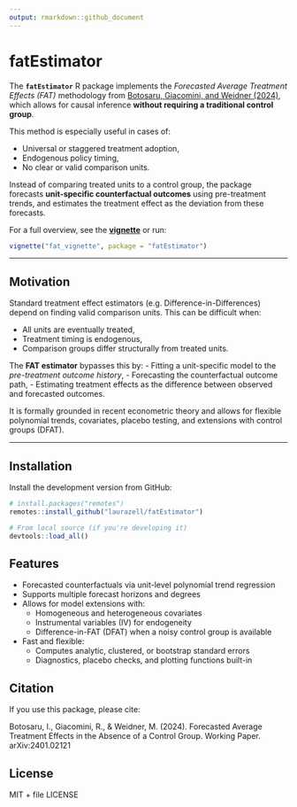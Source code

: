```yaml
---
output: rmarkdown::github_document
---
```


# fatEstimator

The **`fatEstimator`** R package implements the *Forecasted Average Treatment Effects (FAT)* methodology from [Botosaru, Giacomini, and Weidner (2024)](https://arxiv.org/abs/2401.02121), which allows for causal inference **without requiring a traditional control group**.

This method is especially useful in cases of:

- Universal or staggered treatment adoption,
- Endogenous policy timing,
- No clear or valid comparison units.

Instead of comparing treated units to a control group, the package forecasts **unit-specific counterfactual outcomes** using pre-treatment trends, and estimates the treatment effect as the deviation from these forecasts.

For a full overview, see the [**vignette**](./vignettes/fat_vignette.html) or run:

```r
vignette("fat_vignette", package = "fatEstimator")
```

---

## Motivation

Standard treatment effect estimators (e.g. Difference-in-Differences) depend on finding valid comparison units. This can be difficult when:

- All units are eventually treated,
- Treatment timing is endogenous,
- Comparison groups differ structurally from treated units.

The **FAT estimator** bypasses this by:
- Fitting a unit-specific model to the *pre-treatment outcome history*,
- Forecasting the counterfactual outcome path,
- Estimating treatment effects as the difference between observed and forecasted outcomes.

It is formally grounded in recent econometric theory and allows for flexible polynomial trends, covariates, placebo testing, and extensions with control groups (DFAT).

---

## Installation

Install the development version from GitHub:

```r
# install.packages("remotes")
remotes::install_github("laurazell/fatEstimator")

# From local source (if you're developing it)
devtools::load_all()

```

## Features

- Forecasted counterfactuals via unit-level polynomial trend regression
- Supports multiple forecast horizons and degrees
- Allows for model extensions with:
  - Homogeneous and heterogeneous covariates
  - Instrumental variables (IV) for endogeneity
  - Difference-in-FAT (DFAT) when a noisy control group is available
- Fast and flexible:
  - Computes analytic, clustered, or bootstrap standard errors
  - Diagnostics, placebo checks, and plotting functions built-in

## Citation


If you use this package, please cite:

Botosaru, I., Giacomini, R., & Weidner, M. (2024). Forecasted Average Treatment Effects in the Absence of a Control Group. Working Paper. arXiv:2401.02121 

## License

MIT + file LICENSE
